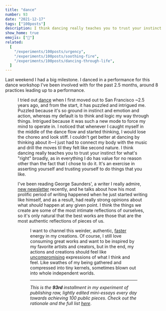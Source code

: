 ```yaml
---
title: "dance"
number: 93
date: "2021-12-17"
tags: ["100posts"]
description: I think dancing really teaches you to trust your instinct for what's "right" broadly, as in everything I do has value for no reason other than the fact that I chose to do it. It's an exercise in asserting yourself and trusting yourself to do things that you like.
show_home: true
emojis: ["🕺"]
related:
  [
    "/experiments/100posts/urgency",
    "/experiments/100posts/soothing-fire",
    "/experiments/100posts/dancing-through-life",
  ]
---
```



Last weekend I had a big milestone. I danced in a performance for this dance workshop I've been involved with for the past 2.5 months, around 8 practices leading up to a performance.

<Figure src={danceBackroom} caption="*behind the scenes*" />

I tried out [dance](/experiments/100posts/dancing-through-life) when I first moved out to San Francisco ~2.5 years ago, and from the start, it has puzzled and intrigued me. Puzzled because it's so ground in instinct and emotion and action, whereas my default is to think and logic my way through things. Intrigued because it was such a new mode to force my mind to operate in. I noticed that whenever I caught myself in the middle of the dance flow and started thinking, I would lose the choreo and look stiff. I couldn't get better at dancing by thinking about it—I just had to connect my body with the music and drill the moves til they felt like second nature. I think dancing really teaches you to trust your instinct for what's "right" broadly, as in everything I do has value for no reason other than the fact that I chose to do it. It's an exercise in asserting yourself and trusting yourself to do things that you like.

I've been reading George Saunders', a writer I really admire, [new newsletter](https://georgesaunders.substack.com/) recently, and he talks about how his most prolific period of writing happened when he just started writing like himself, and as a result, had really strong opinions about what _should_ happen at any given point. I think the things we create are some of the most intimate reflections of ourselves, so it's only natural that the best works are those that are the most authentic reflections of pieces of us.

<Figure src={george} />

I want to channel this weirder, authentic, [faster](/experiments/100posts/urgency) energy in my creations. Of course, I still love consuming great works and want to be inspired by my favorite artists and creators, but in the end, my actions and creations should feel like [uncompromising](/experiments/100posts/soothing-fire) expressions of what I think and feel. Like swathes of my being gathered and compressed into tiny kernels, sometimes blown out into whole independent worlds.

---

_This is the **93rd** installment in my experiment of publishing raw, lightly edited mini-essays every day towards achieving 100 public pieces. Check out the rationale and the full list [here](/experiments/100posts/)_.
